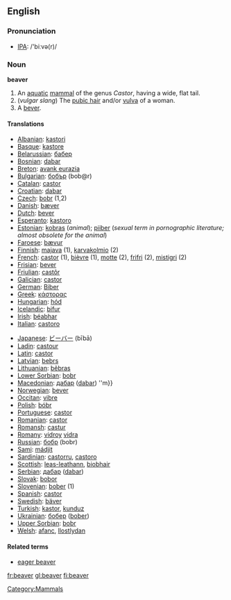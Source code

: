 {{wikipedia}}
==English==
=== Pronunciation ===
*[[w:IPA|IPA]]: /'biːvə(r)/

===Noun===
'''beaver'''

#An [[aquatic]] [[mammal]] of the genus ''Castor'', having a wide, flat tail.
#(''vulgar slang'') The [[pubic hair]] and/or [[vulva]] of a woman.
#A [[bever]].

====Translations====
{{top}}
*[[Albanian]]: [[kastori]]
*[[Basque]]: [[kastore]]
*[[Belarussian]]: [[бабер]] {{m}}
*[[Bosnian]]: [[dabar]] {{m}}
*[[Breton]]: [[avank eurazia]]
*[[Bulgarian]]: [[бобър]] (bob@r) {{m}}
*[[Catalan]]: [[castor]]
*[[Croatian]]: [[dabar]] {{m}}
*[[Czech]]: [[bobr]] {{m}} (1,2)
*[[Danish]]: [[bæver]]
*[[Dutch]]: [[bever]] {{m}}
*[[Esperanto]]: [[kastoro]]
*[[Estonian]]: [[kobras]] (''animal''); [[piiber]] (''sexual term in pornographic literature; almost obsolete for the animal'')  
*[[Faroese]]: [[bævur]]
*[[Finnish]]: [[majava]] (1), [[karvakolmio]] (2)
*[[French]]: [[castor]] {{m}} (1), [[bièvre]] {{m}} (1),  [[motte]] (2), [[frifri]] (2), [[mistigri]] (2)
*[[Frisian]]: [[bever]]
*[[Friulian]]: [[castôr]]
*[[Galician]]: [[castor]]
*[[German]]: [[Biber]] {{m}}
*[[Greek]]: [[κάστορας]] {{m}}
*[[Hungarian]]: [[hód]]
*[[Icelandic]]: [[bifur]]
*[[Irish]]: [[béabhar]]
*[[Italian]]: [[castoro]] {{m}}
{{mid}}
*[[Japanese]]: [[ビーバー]] (bībā)
*[[Ladin]]: [[castour]]
*[[Latin]]: [[castor]] {{m}} <!--do not put the scientific name here-->
*[[Latvian]]: [[bebrs]] {{m}}
*[[Lithuanian]]: [[bẽbras]] {{m}}
*[[Lower Sorbian]]: [[bobr]]
*[[Macedonian]]: [[дабар]] ([[dabar]]) ''m}}
*[[Norwegian]]: [[bever]] {{m}}
*[[Occitan]]: [[vibre]]
*[[Polish]]: [[bóbr]] {{m}}
*[[Portuguese]]: [[castor]]
*[[Romanian]]: [[castor]]
*[[Romansh]]: [[castur]]
*[[Romany]]: [[vidroy]] {{m}} [[vidra]] {{f}}
*[[Russian]]: [[бобр]] (bobr) {{m}}
*[[Sami]]: [[mádjit]]
*[[Sardinian]]: [[castorru]], [[castoro]]
*[[Scottish]]: [[leas-leathann]], [[biobhair]]
*[[Serbian]]: [[дабар]] ([[dabar]]) {{m}}
*[[Slovak]]: [[bobor]] {{m}}
*[[Slovenian]]: [[bober]] {{m}} (1)
*[[Spanish]]: [[castor]] {{m}}
*[[Swedish]]: [[bäver]]
*[[Turkish]]: [[kastor]], [[kunduz]]
*[[Ukrainian]]: [[бобер]] ([[bober]]) {{m}}
*[[Upper Sorbian]]: [[bobr]]
*[[Welsh]]: [[afanc]], [[llostlydan]]
{{bottom}}

====Related terms====
*[[eager beaver]]

[[Category:Mammals]]

[[fr:beaver]]
[[gl:beaver]]
[[fi:beaver]]
